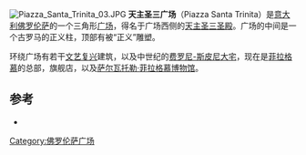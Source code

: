 {{Coord|43|46|12.29|N|11|15|4.48|E|region:IT-FI_type:landmark|display=title}}
[[File:Piazza_Santa_Trinita_03.JPG|thumb]]
'''天主圣三广场'''（Piazza Santa Trinita）是[[意大利|意大利]][[佛罗伦萨|佛罗伦萨]]的一个三角形[[广场|广场]]，得名于广场西侧的[[天主圣三圣殿_(佛罗伦萨)|天主圣三圣殿]]。广场的中间是一个古罗马的正义柱，顶部有被“正义”雕塑。

环绕广场有若干[[文艺复兴|文艺复兴]]建筑，以及中世纪的[[费罗尼-斯皮尼大宅|费罗尼-斯皮尼大宅]]，现在是[[菲拉格慕|菲拉格慕]]的总部，旗舰店，以及[[萨尔瓦托勒·菲拉格慕博物馆|萨尔瓦托勒·菲拉格慕博物馆]]。

== 参考 ==
* {{cite web | url = http://www.florence-on-line.com/piazzas/piazza-santa-trinita.html | title = Piazza Santa Trininta | work = Florence On Line | access-date = 2015-05-07 | archive-date = 2020-12-05 | archive-url = https://web.archive.org/web/20201205092223/https://florence-on-line.com/piazzas/piazza-santa-trinita.html | dead-url = no }}
{{佛罗伦萨地标}}

[[Category:佛罗伦萨广场|Category:佛罗伦萨广场]]